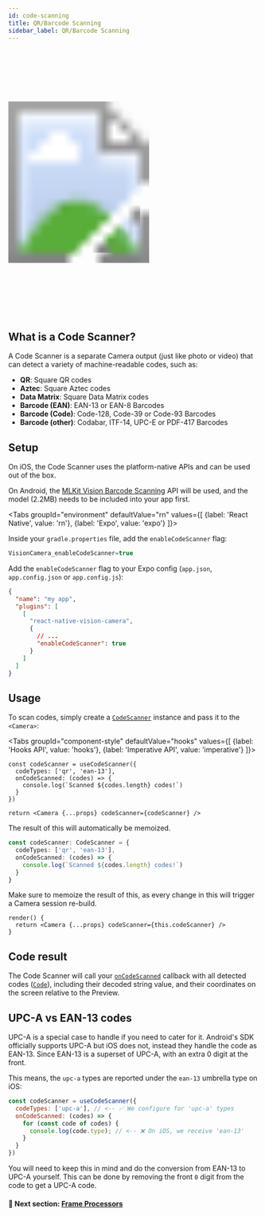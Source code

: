 ```yaml
---
id: code-scanning
title: QR/Barcode Scanning
sidebar_label: QR/Barcode Scanning
---
```



<div class="image-container">
  <svg xmlns="http://www.w3.org/2000/svg" width="283" height="535">
    <image href={useBaseUrl("img/demo.gif")} x="18" y="33" width="247" height="469" />
    <image href={useBaseUrl("img/frame.png")} width="283" height="535" />
  </svg>
</div>

## What is a Code Scanner?

A Code Scanner is a separate Camera output (just like photo or video) that can detect a variety of machine-readable codes, such as:

- **QR**: Square QR codes
- **Aztec**: Square Aztec codes
- **Data Matrix**: Square Data Matrix codes
- **Barcode (EAN)**: EAN-13 or EAN-8 Barcodes
- **Barcode (Code)**: Code-128, Code-39 or Code-93 Barcodes
- **Barcode (other)**: Codabar, ITF-14, UPC-E or PDF-417 Barcodes

## Setup

On iOS, the Code Scanner uses the platform-native APIs and can be used out of the box.

On Android, the [MLKit Vision Barcode Scanning](https://developers.google.com/ml-kit/vision/barcode-scanning) API will be used, and the model (2.2MB) needs to be included into your app first.

<Tabs
  groupId="environment"
  defaultValue="rn"
  values={[
    {label: 'React Native', value: 'rn'},
    {label: 'Expo', value: 'expo'}
  ]}>
<TabItem value="rn">

Inside your `gradle.properties` file, add the `enableCodeScanner` flag:

```groovy
VisionCamera_enableCodeScanner=true
```

</TabItem>
<TabItem value="expo">

Add the `enableCodeScanner` flag to your Expo config (`app.json`, `app.config.json` or `app.config.js`):

```json
{
  "name": "my app",
  "plugins": [
    [
      "react-native-vision-camera",
      {
        // ...
        "enableCodeScanner": true
      }
    ]
  ]
}
```

</TabItem>
</Tabs>

## Usage

To scan codes, simply create a [`CodeScanner`](/docs/api/interfaces/CodeScanner) instance and pass it to the `<Camera>`:

<Tabs
  groupId="component-style"
  defaultValue="hooks"
  values={[
    {label: 'Hooks API', value: 'hooks'},
    {label: 'Imperative API', value: 'imperative'}
  ]}>
<TabItem value="hooks">

```tsx
const codeScanner = useCodeScanner({
  codeTypes: ['qr', 'ean-13'],
  onCodeScanned: (codes) => {
    console.log(`Scanned ${codes.length} codes!`)
  }
})

return <Camera {...props} codeScanner={codeScanner} />
```

The result of this will automatically be memoized.

</TabItem>
<TabItem value="imperative">

```ts
const codeScanner: CodeScanner = {
  codeTypes: ['qr', 'ean-13'],
  onCodeScanned: (codes) => {
    console.log(`Scanned ${codes.length} codes!`)
  }
}
```

Make sure to memoize the result of this, as every change in this will trigger a Camera session re-build.

```tsx
render() {
  return <Camera {...props} codeScanner={this.codeScanner} />
}
```

</TabItem>
</Tabs>

## Code result

The Code Scanner will call your [`onCodeScanned`](/docs/api/interfaces/CodeScanner#oncodescanned) callback with all detected codes ([`Code`](/docs/api/interfaces/Code)), including their decoded string value, and their coordinates on the screen relative to the Preview.

## UPC-A vs EAN-13 codes

UPC-A is a special case to handle if you need to cater for it. Android's SDK officially supports UPC-A but iOS does not, instead they handle the code as EAN-13. Since EAN-13 is a superset of UPC-A, with an extra 0 digit at the front.

This means, the `upc-a` types are reported under the `ean-13` umbrella type on iOS:

```jsx
const codeScanner = useCodeScanner({
  codeTypes: ['upc-a'], // <-- ✅ We configure for 'upc-a' types
  onCodeScanned: (codes) => {
    for (const code of codes) {
      console.log(code.type); // <-- ❌ On iOS, we receive 'ean-13'
    }
  }
})
```

You will need to keep this in mind and do the conversion from EAN-13 to UPC-A yourself. This can be done by removing the front `0` digit from the code to get a UPC-A code.

#### 🚀 Next section: [Frame Processors](frame-processors)
